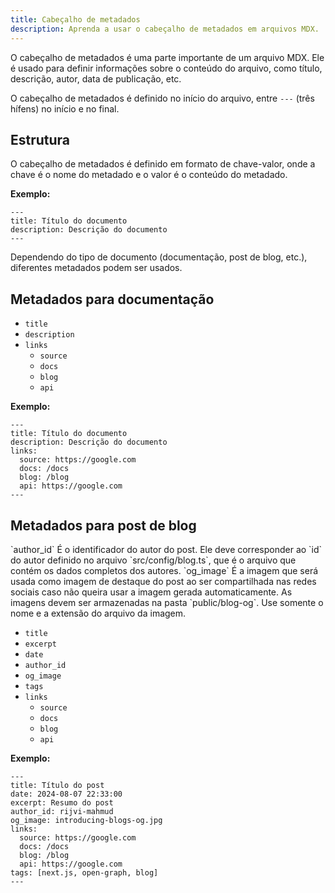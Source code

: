 ```yaml
---
title: Cabeçalho de metadados
description: Aprenda a usar o cabeçalho de metadados em arquivos MDX.
---
```


O cabeçalho de metadados é uma parte importante de um arquivo MDX.
Ele é usado para definir informações sobre o conteúdo do arquivo,
como título, descrição, autor, data de publicação, etc.

O cabeçalho de metadados é definido no início do arquivo, entre `---` (três hífens) no início e no final.

## Estrutura

O cabeçalho de metadados é definido em formato de chave-valor, onde a chave é o nome do metadado e o valor é o conteúdo do metadado.

**Exemplo:**

```mdx
---
title: Título do documento
description: Descrição do documento
---
```

Dependendo do tipo de documento (documentação, post de blog, etc.), diferentes metadados podem ser usados.

## Metadados para documentação

- `title`
- `description`
- `links`
  - `source`
  - `docs`
  - `blog`
  - `api`

**Exemplo:**

```mdx
---
title: Título do documento
description: Descrição do documento
links:
  source: https://google.com
  docs: /docs
  blog: /blog
  api: https://google.com
---
```

## Metadados para post de blog

<Alert className="my-4" variant="warning">
  <AlertTitle className="font-bold">`author_id`</AlertTitle>

  <AlertDescription className="pl-2">
    É o identificador do autor do post.
    Ele deve corresponder ao `id` do autor definido no arquivo `src/config/blog.ts`,
    que é o arquivo que contém os dados completos dos autores.
  </AlertDescription>
</Alert>

<Alert className="my-4" variant="warning">
  <AlertTitle className="font-bold">`og_image`</AlertTitle>

  <AlertDescription className="pl-2">
    É a imagem que será usada como imagem de destaque do post ao ser compartilhada nas redes sociais caso não queira usar a imagem gerada automaticamente.
    As imagens devem ser armazenadas na pasta `public/blog-og`.
    Use somente o nome e a extensão do arquivo da imagem.
  </AlertDescription>
</Alert>

- `title`
- `excerpt`
- `date`
- `author_id`
- `og_image`
- `tags`
- `links`
  - `source`
  - `docs`
  - `blog`
  - `api`

**Exemplo:**

```mdx
---
title: Título do post
date: 2024-08-07 22:33:00
excerpt: Resumo do post
author_id: rijvi-mahmud
og_image: introducing-blogs-og.jpg
links:
  source: https://google.com
  docs: /docs
  blog: /blog
  api: https://google.com
tags: [next.js, open-graph, blog]
---
```





